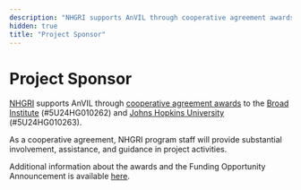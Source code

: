 ```yaml
---
description: "NHGRI supports AnVIL through cooperative agreement awards to the Broad Institute and Johns Hopkins University."
hidden: true
title: "Project Sponsor"
---
```


# Project Sponsor

[NHGRI](https://www.genome.gov) supports AnVIL through [cooperative agreement awards](https://www.genome.gov/Funded-Programs-Projects/Computational-Genomics-and-Data-Science-Program/Genomic-Analysis-Visualization-Informatics-Lab-space-AnVIL#awards) to the [Broad Institute](https://reporter.nih.gov/project-details/9788512) (#5U24HG010262) and [Johns Hopkins University](https://reporter.nih.gov/project-details/9789931) (#5U24HG010263).

As a cooperative agreement, NHGRI program staff will provide substantial involvement, assistance, and guidance in project activities.

Additional information about the awards and the Funding Opportunity Announcement is available [here](https://www.genome.gov/Funded-Programs-Projects/Computational-Genomics-and-Data-Science-Program/Genomic-Analysis-Visualization-Informatics-Lab-space-AnVIL).
